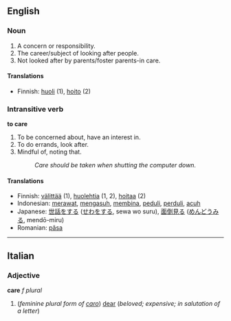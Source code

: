 ==English==

===Noun===

#A concern or responsibility.
#The career/subject of looking after people.
#Not looked after by parents/foster parents-in care.

====Translations====
*Finnish: [[huoli]] (1), [[hoito]] (2)

=== Intransitive verb ===
'''to care'''

#To be concerned about, have an interest in.
#To do errands, look after.
#Mindful of, noting that.
#:''Care should be taken when shutting the computer down.''

==== Translations ====
*Finnish: [[välittää]] (1), [[huolehtia]] (1, 2), [[hoitaa]] (2)
*Indonesian: [[rawat|merawat]], [[asuh|mengasuh]], [[bina|membina]], [[peduli]], [[perduli]], [[acuh]]
*Japanese: [[世話]]をする ([[せわ]]をする, sewa wo suru), [[面倒見る]] ([[めんどうみる]], mendō-miru)
*Romanian: [[păsa]]

----
==Italian==
===Adjective===
'''care''' ''f plural''

#(''feminine plural form of [[caro]]'') [[dear]] (''beloved; expensive; in salutation of a letter'')